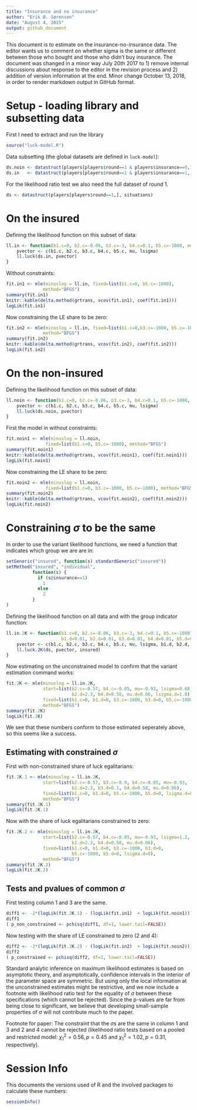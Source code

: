 ```yaml
---
title: "Insurance and no insurance"
author: "Erik Ø. Sørensen"
date: "August 4, 2015"
output: github_document
---
```


This document is to estimate on the insurance-no-insurance data. The editor wants us to comment on
whether sigma is the same or different between those who bought and those who didn't buy
insurance. The document was changed in a minor way July 20th 2017 to 1) remove internal discussions
about response to the editor in the revision process and 2) addition of version information at the end. Minor change October 13, 2018,
in order to render markdown output in GitHub format.

# Setup - loading library and subsetting data
First I need to extract and run the library
```r
source("luck-model.R")
```

Data subsetting (the global datasets are defined in `luck-model`):
```r
ds.noin <- datastruct(players[players$round==1 & players$insurance==0,], situations)
ds.in   <- datastruct(players[players$round==1 & players$insurance==1,], situations)
```

For the likelihood ratio test we also need the full dataset of round 1.
```r
ds <- datastruct(players[players$round==1,], situations)
```



# On the insured
Defining the likelihood function on this subset of data:

```r
ll.in <- function(b1.c=0, b2.c=-0.06, b3.c=-3, b4.c=0.1, b5.c=-1000, mu=-0.85, lsigma=0.8) {
    pvector <- c(b1.c, b2.c, b3.c, b4.c, b5.c, mu, lsigma)
    ll.luck(ds.in, pvector)
}
```

Without constraints: 
```r
fit.in1 <- mle(minuslog = ll.in, fixed=list(b1.c=0, b5.c=-1000), 
              method="BFGS")
summary(fit.in1)
knitr::kable(delta.method(grtrans, vcov(fit.in1), coef(fit.in1)))
logLik(fit.in1)
```

Now constraining the LE share to be zero:
```r
fit.in2 <- mle(minuslog = ll.in, fixed=list(b1.c=0,b3.c=-1000, b5.c=-1000), 
              method="BFGS")
summary(fit.in2)
knitr::kable(delta.method(grtrans, vcov(fit.in2), coef(fit.in2)))
logLik(fit.in2)
```



# On the non-insured

Defining the likelihood function on this subset of data:
```r
ll.noin <- function(b1.c=0, b2.c=-0.06, b3.c=-3, b4.c=0.1, b5.c=-1000, mu=-0.85, lsigma=0.8) {
    pvector <- c(b1.c, b2.c, b3.c, b4.c, b5.c, mu, lsigma)
    ll.luck(ds.noin, pvector)
}
```

First the model in without constraints:
```r
fit.noin1 <- mle(minuslog = ll.noin, 
               fixed=list(b1.c=0, b5.c=-1000), method="BFGS")
summary(fit.noin1)
knitr::kable(delta.method(grtrans, vcov(fit.noin1), coef(fit.noin1)))
logLik(fit.noin1)
```

Now constraining the LE share to be zero:
```r
fit.noin2 <- mle(minuslog = ll.noin, 
               fixed=list(b1.c=0, b3.c=-1000, b5.c=-1000), method="BFGS")
summary(fit.noin2)
knitr::kable(delta.method(grtrans, vcov(fit.noin2), coef(fit.noin2)))
logLik(fit.noin2)
```


# Constraining $\sigma$ to be the same

In order to use the variant likelihood functions, we need a function
that indicates which group we are are in:
```r
setGeneric("insured", function(s) standardGeneric("insured"))
setMethod("insured", "individual",
          function(s) {
            if (s@insurance==1)
              1
            else
              2
          }
)
```

Defining the likelihood function on all data and with the group indicator function:

```r
ll.in.2K <- function(b1.c=0, b2.c=-0.06, b3.c=-3, b4.c=0.1, b5.c=-1000, mu=-0.85, lsigma=0.8,
                     b1.d=0.01, b2.d=0.01, b3.d=0.01, b4.d=0.01, b5.d=0.01, mu.d=0.01, lsigma.d=0.01) {
    pvector <- c(b1.c, b2.c, b3.c, b4.c, b5.c, mu, lsigma, b1.d, b2.d, b3.d, b4.d, b5.d, mu.d, lsigma.d)
    ll.luck.2K(ds, pvector, insured)
}
```

Now estimating on the unconstrained model to confirm that the variant estimation command works:
```r
fit.2K <- mle(minuslog = ll.in.2K, 
              start=list(b2.c=-0.57, b4.c=-0.05, mu=-0.93, lsigma=0.68,
                         b2.d=2.3, b4.d=0.58, mu.d=0.06, lsigma.d=1.8),
              fixed=list(b1.c=0, b1.d=0, b3.c=-1000, b3.d=0, b5.c=-1000, b5.d=0),
              method="BFGS")
summary(fit.2K)
logLik(fit.2K)
```

We see that these numbers conform to those estimated seperately above, so this seems like a success.

## Estimating with constrained $\sigma$

First with non-constrained share of luck egalitarians:
```r
fit.2K.1 <- mle(minuslog = ll.in.2K, 
              start=list(b2.c=-0.57, b3.c=-0.9, b4.c=-0.05, mu=-0.93, lsigma=1.2,
                         b2.d=2.3, b3.d=0.1, b4.d=0.58, mu.d=0.06),
              fixed=list(b1.c=0, b1.d=0, b5.c=-1000, b5.d=0, lsigma.d=0),
              method="BFGS")
summary(fit.2K.1)
logLik(fit.2K.1)
```

Now with the share of luck egalitarians constrained to zero:
```r
fit.2K.2 <- mle(minuslog = ll.in.2K, 
              start=list(b2.c=-0.57, b4.c=-0.05, mu=-0.93, lsigma=1.2,
                         b2.d=2.3, b4.d=0.58, mu.d=0.06),
              fixed=list(b1.c=0, b1.d=0, b3.c=-1000, b3.d=0, 
                         b5.c=-1000, b5.d=0, lsigma.d=0),
              method="BFGS")
summary(fit.2K.2)
logLik(fit.2K.2)
```

## Tests and pvalues of common $\sigma$
First testing column 1 and 3 are the same.
```r
diff1 <- -2*(logLik(fit.2K.1) - (logLik(fit.in1)  + logLik(fit.noin1)))
diff1 
( p_non_constrained <- pchisq(diff1, df=1, lower.tail=FALSE))
```

Now testing with the share of LE constrained to zero (2 and 4):
```r
diff2 <- -2*(logLik(fit.2K.2) - (logLik(fit.in2)  + logLik(fit.noin2)))
diff2
( p_constrained <- pchisq(diff2, df=1, lower.tail=FALSE))
```

Standard analytic inference on maximum likelihood estimates is based on 
asymptotic theory, and asymptotically, confidence
intervals in the interior of the parameter space are symmetric. But using only the 
local information at the unconstrained estimates might be restrictive, and we now
include a footnote with likelihood ratio test for the equality of $\sigma$ between 
these specifications (which cannot be rejected). Since the p-values are far from being
close to significant, we believe that developing small-sample properties
of $\sigma$ will not contribute much to the paper.

Footnote for paper: The constraint that the $\sigma$s are the same in column 1 and 3
and 2 and 4 cannot be rejected (likelihood ratio tests based on a pooled
and restricted model: $\chi_1^2=0.56, p=0.45$ and $\chi_1^2=1.02, p=0.31$, 
respectively).

# Session Info
This documents the versions used of R and the involved packages to calculate these numbers:

```r
sessionInfo()
```